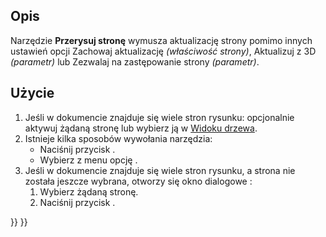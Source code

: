 <languages/>

{{Docnav/pl
|[[TechDraw_FillTemplateFields/pl|Wypełnij pola szablonu]]
|[[TechDraw_PrintAll/pl|Drukuj wszystkie strony]]
|[[TechDraw_Workbench/pl|środowisko pracy Rysunek Techniczny]]
|IconL=TechDraw_FillTemplateFields.svg
|IconR=TechDraw_PrintAll.svg
|IconC=Workbench_TechDraw.svg
}}

{{GuiCommand/pl
|Name=TechDraw RedrawPage
|Name/pl=Rysunek Techniczny: Przerysuj stronę
|MenuLocation=Rysunek Techniczny → Strona → Przerysuj stronę
|Workbenches=[[TechDraw_Workbench/pl|Rysunek Techniczny]]
|Version=0.19
}}

<span id="Description"></span>
==Opis== 

Narzędzie '''Przerysuj stronę''' wymusza aktualizację strony pomimo innych ustawień opcji Zachowaj aktualizację ''(właściwość strony)'', Aktualizuj z 3D ''(parametr)'' lub Zezwalaj na zastępowanie strony ''(parametr)''.

<span id="Usage"></span>
==Użycie== 

# Jeśli w dokumencie znajduje się wiele stron rysunku: opcjonalnie aktywuj żądaną stronę lub wybierz ją w  [[Tree_view/pl|Widoku drzewa]].
# Istnieje kilka sposobów wywołania narzędzia:
#* Naciśnij przycisk {{Button|[[Image:TechDraw_RedrawPage.svg|16px]] '''Przerysuj stronę'''}}.
#* Wybierz z menu opcję {{MenuCommand|Rysunek Techniczny → Strona → [[Image:TechDraw_RedrawPage.svg|16px]] Przerysuj stronę}}.
# Jeśli w dokumencie znajduje się wiele stron rysunku, a strona nie została jeszcze wybrana, otworzy się okno dialogowe {{MenuCommand|Wybór strony}}:
## Wybierz żądaną stronę.
## Naciśnij przycisk {{Button|OK}}.


{{Docnav/pl
|[[TechDraw_FillTemplateFields/pl|Wypełnij pola szablonu]]
|[[TechDraw_PrintAll/pl|Drukuj wszystkie strony]]
|[[TechDraw_Workbench/pl|środowisko pracy Rysunek Techniczny]]
|IconL=TechDraw_FillTemplateFields.svg
|IconR=TechDraw_PrintAll.svg
|IconC=Workbench_TechDraw.svg
}}

{{TechDraw Tools navi{{#translation:}}}}
{{Userdocnavi{{#translation:}}}}